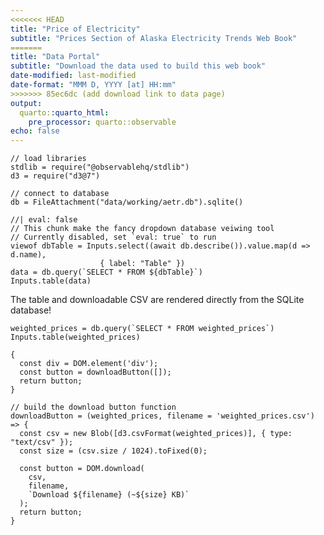 ```yaml
---
<<<<<<< HEAD
title: "Price of Electricity"
subtitle: "Prices Section of Alaska Electricity Trends Web Book"
=======
title: "Data Portal"
subtitle: "Download the data used to build this web book"
date-modified: last-modified
date-format: "MMM D, YYYY [at] HH:mm"
>>>>>>> 85ec6dc (add download link to data page)
output:
  quarto::quarto_html:
    pre_processor: quarto::observable
echo: false
---
```



```ojs
// load libraries
stdlib = require("@observablehq/stdlib")
d3 = require("d3@7")

// connect to database
db = FileAttachment("data/working/aetr.db").sqlite()

```

```ojs
//| eval: false
// This chunk make the fancy dropdown database veiwing tool
// Currently disabled, set `eval: true` to run
viewof dbTable = Inputs.select((await db.describe()).value.map(d => d.name), 
                    { label: "Table" })
data = db.query(`SELECT * FROM ${dbTable}`)
Inputs.table(data)

```

The table and downloadable CSV are rendered directly from the SQLite database!
```ojs
weighted_prices = db.query(`SELECT * FROM weighted_prices`)
Inputs.table(weighted_prices)
```

```ojs
{
  const div = DOM.element('div');
  const button = downloadButton([]);
  return button;
}

// build the download button function
downloadButton = (weighted_prices, filename = 'weighted_prices.csv') => {
  const csv = new Blob([d3.csvFormat(weighted_prices)], { type: "text/csv" });
  const size = (csv.size / 1024).toFixed(0);

  const button = DOM.download(
    csv,
    filename,
    `Download ${filename} (~${size} KB)`
  );
  return button;
}
```



